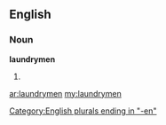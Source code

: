 ==English==

===Noun===
'''laundrymen'''

# {{plural of|[[laundryman]]}}

[[Category:English plurals ending in "-en"]]

[[ar:laundrymen]]
[[my:laundrymen]]